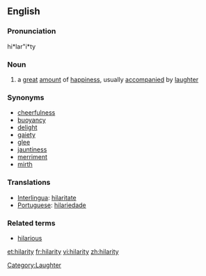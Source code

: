 ==English==

===Pronunciation===
hi*lar"i*ty

===Noun===
{{en-noun|-}}

# a [[great]] [[amount]] of [[happiness]], usually [[accompany|accompanied]] by [[laughter]]

===Synonyms===
* [[cheerfulness]]
* [[buoyancy]]
* [[delight]]
* [[gaiety]]
* [[glee]]
* [[jauntiness]]
* [[merriment]]
* [[mirth]]

===Translations===
*[[Interlingua]]: [[hilaritate]]
*[[Portuguese]]: [[hilariedade]] {{f}}

===Related terms===
* [[hilarious]]

[[Category:Laughter]]

[[et:hilarity]]
[[fr:hilarity]]
[[vi:hilarity]]
[[zh:hilarity]]